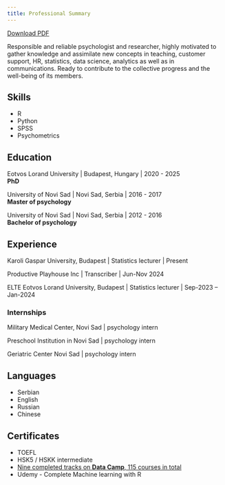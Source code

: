 ```yaml
---
title: Professional Summary
---
```


<a href="docs/files/Aleksandar_Vujic_CV_2025.pdf" download class="btn btn-primary">
  Download PDF
</a>

Responsible and reliable psychologist and researcher, highly motivated to gather knowledge and assimilate new concepts in teaching, customer support, HR, statistics, data science, analytics as well as in communications. Ready to contribute to the collective progress and the well-being of its members.

## Skills

 + R
 + Python
 + SPSS
 + Psychometrics

## Education

Eotvos Lorand University \| Budapest, Hungary \| <span class="year-text">2020 - 2025</span><br>
**PhD** 

University of Novi Sad \| Novi Sad, Serbia \| <span class="year-text">2016 - 2017</span><br>
__Master of psychology__

University of Novi Sad \| Novi Sad, Serbia \| <span class="year-text">2012 - 2016</span><br>
__Bachelor of psychology__


## Experience

Karoli Gaspar University, Budapest \| Statistics lecturer \|  <span class="year-text">Present</span>

Productive Playhouse Inc \| Transcriber \|  <span class="year-text">Jun-Nov 2024</span>

ELTE Eotvos Lorand University, Budapest \| Statistics lecturer \|  <span class="year-text">Sep-2023 – Jan-2024</span>         

### Internships

Military Medical Center, Novi Sad \| psychology intern

Preschool Institution in Novi Sad  \| psychology intern

Geriatric Center Novi Sad  \| psychology intern

## Languages

 + Serbian
 + English
 + Russian
 + Chinese
 
## Certificates

  + TOEFL
  + HSK5 / HSKK intermediate
  + <a href="https://drive.google.com/drive/folders/1FMjQB6Z8losLlthZPiBZ46VBWARX0ipt?usp=sharing" target ="_blank" class="certlink">Nine completed tracks on <b>Data Camp</b>, 115 courses in total</a>
  + Udemy - Complete Machine learning with R